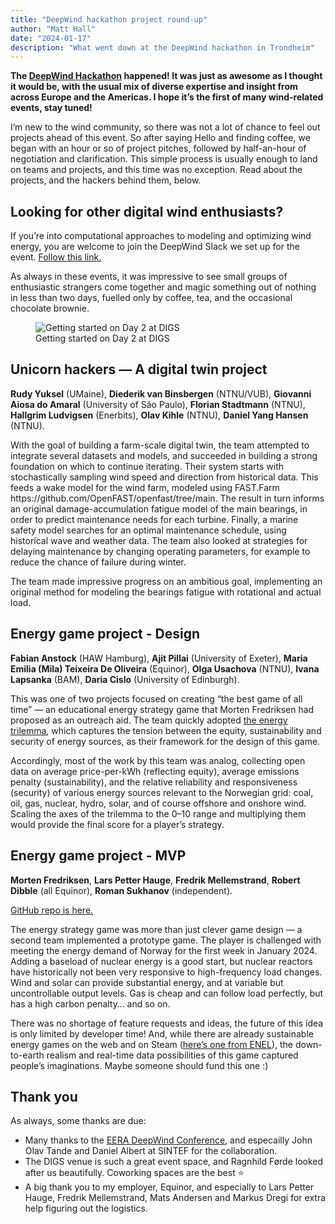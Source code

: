 ```yaml
---
title: "DeepWind hackathon project round-up"
author: "Matt Hall"
date: "2024-01-17"
description: "What went down at the DeepWind hackathon in Trondheim"
---
```


**The [DeepWind Hackathon](https://scienxlab.org/blog/a-wind-powered-hackathon.html) happened! It was just as awesome as I thought it would be, with the usual mix of diverse expertise and insight from across Europe and the Americas. I hope it's the first of many wind-related events, stay tuned!**

I'm new to the wind community, so there was not a lot of chance to feel out projects ahead of this event. So after saying Hello and finding coffee, we began with an hour or so of project pitches, followed by half-an-hour of negotiation and clarification. This simple process is usually enough to land on teams and projects, and this time was no exception. Read about the projects, and the hackers behind them, below.

::: {.callout-tip}
## Looking for other digital wind enthusiasts?

If you're into computational approaches to modeling and optimizing wind energy, you are welcome to join the DeepWind Slack we set up for the event. [Follow this link.](https://join.slack.com/t/deepwind/shared_invite/zt-29vbt9jgm-c0ycK_UBfKTLTNrUmIVxFg)
:::

As always in these events, it was impressive to see small groups of enthusiastic strangers come together and magic something out of nothing in less than two days, fuelled only by coffee, tea, and the occasional chocolate brownie.

![Getting started on Day 2 at DIGS](./deepwind-hackathon.jpg)

## Unicorn hackers — A digital twin project

**Rudy Yuksel** (UMaine), **Diederik van Binsbergen** (NTNU/VUB), **Giovanni Aiosa do Amaral** (University of São Paulo), **Florian Stadtmann** (NTNU), **Hallgrim Ludvigsen** (Enerbits), **Olav Kihle** (NTNU), **Daniel Yang Hansen** (NTNU).

With the goal of building a farm-scale digital twin, the team attempted to integrate several datasets and models, and succeeded in building a strong foundation on which to continue iterating. Their system starts with stochastically sampling wind speed and direction from historical data. This feeds a wake model for the wind farm, modeled using FAST.Farm https://github.com/OpenFAST/openfast/tree/main. The result in turn informs an original damage-accumulation fatigue model of the main bearings, in order to predict maintenance needs for each turbine. Finally, a marine safety model searches for an optimal maintenance schedule, using historical wave and weather data. The team also looked at strategies for delaying maintenance by changing operating parameters, for example to reduce the chance of failure during winter.

The team made impressive progress on an ambitious goal, implementing an original method for modeling the bearings fatigue with rotational and actual load.


## Energy game project - Design

**Fabian Anstock** (HAW Hamburg), **Ajit Pillai** (University of Exeter), **Maria Emilia (Mila) Teixeira De Oliveira** (Equinor), **Olga Usachova** (NTNU), **Ivana Lapsanka** (BAM), **Daria Cislo** (University of Edinburgh).

This was one of two projects focused on creating "the best game of all time" — an educational energy strategy game that Morten Fredriksen had proposed as an outreach aid. The team quickly adopted [the energy trilemma](https://www.worldenergy.org/transition-toolkit/world-energy-trilemma-index), which captures the tension between the equity, sustainability and security of energy sources, as their framework for the design of this game.

Accordingly, most of the work by this team was analog, collecting open data on average price-per-kWh (reflecting equity), average emissions penalty (sustainability), and the relative reliability and responsiveness (security) of various energy sources relevant to the Norwegian grid: coal, oil, gas, nuclear, hydro, solar, and of course offshore and onshore wind. Scaling the axes of the trilemma to the 0–10 range and multiplying them would provide the final score for a player's strategy.


## Energy game project - MVP

**Morten Fredriksen**, **Lars Petter Hauge**, **Fredrik Mellemstrand**, **Robert Dibble** (all Equinor), **Roman Sukhanov** (independent).

[GitHub repo is here.](https://github.com/MortFred/hackaton-energy-game)

The energy strategy game was more than just clever game design — a second team  implemented a prototype game. The player is challenged with meeting the energy demand of Norway for the first week in January 2024. Adding a baseload of nuclear energy is a good start, but nuclear reactors have historically not been very responsive to high-frequency load changes. Wind and solar can provide substantial energy, and at variable but uncontrollable output levels. Gas is cheap and can follow load perfectly, but has a high carbon penalty... and so on.

There was no shortage of feature requests and ideas, the future of this idea is only limited by developer time! And, while there are already sustainable energy games on the web and on Steam ([here's one from ENEL](https://resources.enelgreenpower.com/game/#/)), the down-to-earth realism and real-time data possibilities of this game captured people's imaginations. Maybe someone should fund this one :)


## Thank you

As always, some thanks are due:

- Many thanks to the [EERA DeepWind Conference](https://www.deepwind.no/programme/), and especailly John Olav Tande and Daniel Albert at SINTEF for the collaboration.
- The DIGS venue is such a great event space, and Ragnhild Førde looked after us beautifully. Coworking spaces are the best ⭐
- A big thank you to my employer, Equinor, and especially to Lars Petter Hauge, Fredrik Mellemstrand, Mats Andersen and Markus Dregi for extra help figuring out the logistics.
